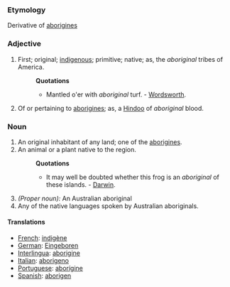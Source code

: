 ===Etymology===
Derivative of [[aborigines]]
===Adjective===
#First; original; [[indigenous]]; primitive; native; as, the ''aboriginal'' tribes of America.
#:'''Quotations'''
#:*Mantled o'er with ''aboriginal'' turf. - [[Wordsworth]].
#Of or pertaining to [[aborigines]]; as, a [[Hindoo]] of ''aboriginal'' blood.
===Noun===
#An original inhabitant of any land; one of the [[aborigines]].
#An animal or a plant native to the region.
#:'''Quotations'''
#:*It may well be doubted whether this frog is an ''aboriginal'' of these islands. - [[Darwin]].
#''(Proper noun):'' An Australian aboriginal
#Any of the native languages spoken by Australian aboriginals.
====Translations====
* [[French]]: [[indigène]]
* [[German]]: [[Eingeboren]]
* [[Interlingua]]: [[aborigine]]
* [[Italian]]: [[aborigeno]]
* [[Portuguese]]: [[aborígine]]
* [[Spanish]]: [[aborigen]]